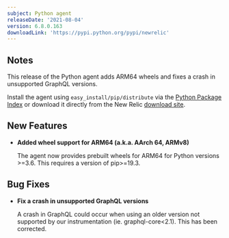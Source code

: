 ```yaml
---
subject: Python agent
releaseDate: '2021-08-04'
version: 6.8.0.163
downloadLink: 'https://pypi.python.org/pypi/newrelic'
---
```


## Notes

This release of the Python agent adds ARM64 wheels and fixes a crash in unsupported GraphQL versions.

Install the agent using `easy_install/pip/distribute` via the [Python Package Index](https://pypi.python.org/pypi/newrelic) or download it directly from the New Relic [download site](http://download.newrelic.com/python_agent/release).

## New Features

* **Added wheel support for ARM64 (a.k.a. AArch 64, ARMv8)**

  The agent now provides prebuilt wheels for ARM64 for Python versions >=3.6. This requires a version of pip>=19.3.

## Bug Fixes

* **Fix a crash in unsupported GraphQL versions**

  A crash in GraphQL could occur when using an older version not supported by our instrumentation (ie. graphql-core<2.1). This has been corrected.
